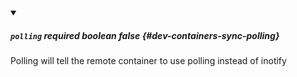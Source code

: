 
<details className="config-field" data-expandable="false" open>
<summary>

##### `polling` <span className="config-field-required" data-required="false">required</span> <span className="config-field-type">boolean</span> <span className="config-field-default">false</span> <span className="config-field-enum"></span> {#dev-containers-sync-polling}

Polling will tell the remote container to use polling instead of inotify

</summary>



</details>

